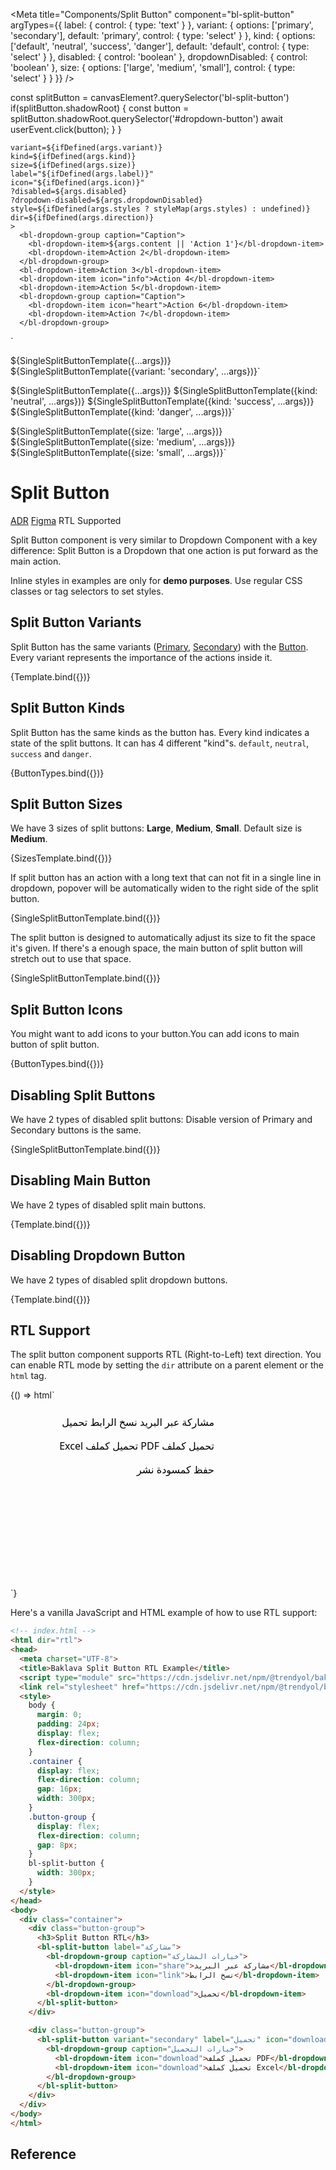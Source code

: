 
<Meta
  title="Components/Split Button"
  component="bl-split-button"
  argTypes={{
    label: {
      control: {
        type: 'text'
      }
    },
    variant: {
      options: ['primary', 'secondary'],
      default: 'primary',
      control: { type: 'select' }
    },
    kind: {
      options: ['default', 'neutral', 'success', 'danger'],
      default: 'default',
      control: { type: 'select' }
    },
    disabled: {
      control: 'boolean'
    },
    dropdownDisabled: {
      control: 'boolean'
    },
    size: {
      options: ['large', 'medium', 'small'],
      control: { type: 'select' }
    }
  }}
/>

  const splitButton = canvasElement?.querySelector('bl-split-button')
  if(splitButton.shadowRoot) {
    const button = splitButton.shadowRoot.querySelector('#dropdown-button')
    await userEvent.click(button);
  }
}

    variant=${ifDefined(args.variant)}
    kind=${ifDefined(args.kind)}
    size=${ifDefined(args.size)}
    label="${ifDefined(args.label)}"
    icon="${ifDefined(args.icon)}"
    ?disabled=${args.disabled}
    ?dropdown-disabled=${args.dropdownDisabled}
    style=${ifDefined(args.styles ? styleMap(args.styles) : undefined)}
    dir=${ifDefined(args.direction)}
    >
      <bl-dropdown-group caption="Caption">
        <bl-dropdown-item>${args.content || 'Action 1'}</bl-dropdown-item>
        <bl-dropdown-item>Action 2</bl-dropdown-item>
      </bl-dropdown-group>
      <bl-dropdown-item>Action 3</bl-dropdown-item>
      <bl-dropdown-item icon="info">Action 4</bl-dropdown-item>
      <bl-dropdown-item>Action 5</bl-dropdown-item>
      <bl-dropdown-group caption="Caption">
        <bl-dropdown-item icon="heart">Action 6</bl-dropdown-item>
        <bl-dropdown-item>Action 7</bl-dropdown-item>
      </bl-dropdown-group>
  </bl-split-button>`

${SingleSplitButtonTemplate({...args})}
${SingleSplitButtonTemplate({variant: 'secondary', ...args})}`

${SingleSplitButtonTemplate({...args})}
${SingleSplitButtonTemplate({kind: 'neutral', ...args})}
${SingleSplitButtonTemplate({kind: 'success', ...args})}
${SingleSplitButtonTemplate({kind: 'danger', ...args})}`

${SingleSplitButtonTemplate({size: 'large', ...args})}
${SingleSplitButtonTemplate({size: 'medium', ...args})}
${SingleSplitButtonTemplate({size: 'small', ...args})}`

# Split Button

<bl-badge icon="document">[ADR](https://github.com/Trendyol/baklava/issues/264#issuecomment-1927105000)</bl-badge>
<bl-badge icon="puzzle">[Figma](https://www.figma.com/file/RrcLH0mWpIUy4vwuTlDeKN/Baklava-Design-Guide?type=design&node-id=2161-9122&mode=design)</bl-badge>
<bl-badge icon="check_fill">RTL Supported</bl-badge>

Split Button component is very similar to Dropdown Component with a key difference: Split Button is a Dropdown that one action is put forward as the main action.

<bl-alert variant="warning" icon>Inline styles in examples are only for **demo purposes**. Use regular CSS classes or tag selectors to set styles.</bl-alert>

## Split Button Variants

Split Button has the same variants ([Primary](/docs/components-button--primary-buttons), [Secondary](/docs/components-button--secondary-buttons)) with the [Button](/docs/components-button--variants).
Every variant represents the importance of the actions inside it.

<Canvas>
  <Story name="Variants" args={{ label: 'Split Button' }} play={dropdownOpener}>
    {Template.bind({})}
  </Story>
</Canvas>

## Split Button Kinds

Split Button has the same kinds as the button has.
Every kind indicates a state of the split buttons. It can has 4 different "kind"s. `default`, `neutral`, `success` and `danger`.

<Canvas>
  <Story name="Kinds" args={{ label: 'Split Button' }} play={dropdownOpener}>
    {ButtonTypes.bind({})}
  </Story>
</Canvas>

## Split Button Sizes

We have 3 sizes of split buttons: **Large**, **Medium**, **Small**. Default size is **Medium**.

<Canvas>
  <Story name="Split Button Sizes" args={{ label: 'Split Button' }} play={dropdownOpener}>
    {SizesTemplate.bind({})}
  </Story>
</Canvas>

If split button has an action with a long text that can not fit in a single line in dropdown, popover will be automatically widen to the right side of the split button.

<Canvas>
  <Story name="Automatic Left Align" args={{ label: 'Split Button', content: 'Action with very long text' }} play={dropdownOpener}>
    {SingleSplitButtonTemplate.bind({})}
  </Story>
</Canvas>

The split button is designed to automatically adjust its size to fit the space it's given. If there's a enough space, the main button of split button will stretch out to use that space.

<Canvas>
  <Story name="Block Level Buttons" args={{ label: 'Split Button', icon: 'info', styles: { width: "100%" } }}>
    {SingleSplitButtonTemplate.bind({})}
  </Story>
</Canvas>

## Split Button Icons

You might want to add icons to your button.You can add icons to main button of split button.

<Canvas>
  <Story name="Icons" args={{ label: 'Split Button',icon:"account" }} play={dropdownOpener}>
    {ButtonTypes.bind({})}
  </Story>
</Canvas>

## Disabling Split Buttons

We have 2 types of disabled split buttons: Disable version of Primary and Secondary buttons is the same.

<Canvas columns={1}>
  <Story name="Disabling Split Buttons" args={{ label: 'Split Button', disabled: true, dropdownDisabled:true }} play={dropdownOpener}>
     {SingleSplitButtonTemplate.bind({})}
  </Story>
</Canvas>

## Disabling Main Button

We have 2 types of disabled split main buttons.

<Canvas columns={1}>
  <Story name="Disabling Primary Buttons" args={{ label: 'Split Button', disabled: true }} play={dropdownOpener}>
     {Template.bind({})}
  </Story>
</Canvas>

## Disabling Dropdown Button

We have 2 types of disabled split dropdown buttons.

<Canvas columns={1}>
  <Story name="Disabling Dropdown Buttons" args={{ label: 'Split Button', dropdownDisabled:true }} play={dropdownOpener}>
     {Template.bind({})}
  </Story>
</Canvas>

## RTL Support

The split button component supports RTL (Right-to-Left) text direction. You can enable RTL mode by setting the `dir` attribute on a parent element or the `html` tag.

<Canvas>
  <Story name="RTL Support">
    {() => html`
      <div>
        <iframe
          srcdoc="
            <html dir='rtl'>
              <head>
                <script type='module' src='https://cdn.jsdelivr.net/npm/@trendyol/baklava@3.3.0-beta.1/dist/baklava.js'></script>
                <link rel='stylesheet' href='https://cdn.jsdelivr.net/npm/@trendyol/baklava@3.3.0-beta.1/dist/themes/default.css'>
                <style>
                  body {
                    margin: 0;
                    padding: 24px;
                    font-family: system-ui, -apple-system, BlinkMacSystemFont, 'Segoe UI', Roboto, Oxygen, Ubuntu, Cantarell, 'Open Sans', 'Helvetica Neue', sans-serif;
                  }
                  .container {
                    display: flex;
                    flex-direction: column;
                    gap: 16px;
                    width: 300px;
                  }
                  .button-group {
                    display: flex;
                    flex-direction: column;
                    gap: 8px;
                  }
                  bl-split-button {
                    width: 300px;
                  }
                  p {
                    margin: 0;
                  }
                </style>
              </head>
              <body>
                <div class='container'>
                  <div class='button-group'>
                    <bl-split-button label='مشاركة'>
                      <bl-dropdown-group caption='خيارات المشاركة'>
                        <bl-dropdown-item icon='share'>مشاركة عبر البريد</bl-dropdown-item>
                        <bl-dropdown-item icon='link'>نسخ الرابط</bl-dropdown-item>
                      </bl-dropdown-group>
                      <bl-dropdown-item icon='download'>تحميل</bl-dropdown-item>
                    </bl-split-button>
                  </div>
                  <div class='button-group'>
                    <bl-split-button variant='secondary' label='تحميل' icon='download'>
                      <bl-dropdown-group caption='خيارات التحميل'>
                        <bl-dropdown-item icon='download'>تحميل كملف PDF</bl-dropdown-item>
                        <bl-dropdown-item icon='download'>تحميل كملف Excel</bl-dropdown-item>
                      </bl-dropdown-group>
                    </bl-split-button>
                  </div>
                  <div class='button-group'>
                    <bl-split-button kind='success' label='حفظ' icon='check'>
                      <bl-dropdown-group caption='خيارات الحفظ'>
                        <bl-dropdown-item icon='save'>حفظ كمسودة</bl-dropdown-item>
                        <bl-dropdown-item icon='publish'>نشر</bl-dropdown-item>
                      </bl-dropdown-group>
                    </bl-split-button>
                  </div>
                </div>
              </body>
            </html>
          "
          style="border: none; width: 350px; height: 300px;"
        ></iframe>
      </div>
    `}
  </Story>
</Canvas>

Here's a vanilla JavaScript and HTML example of how to use RTL support:

```html
<!-- index.html -->
<html dir="rtl">
<head>
  <meta charset="UTF-8">
  <title>Baklava Split Button RTL Example</title>
  <script type="module" src="https://cdn.jsdelivr.net/npm/@trendyol/baklava@3.3.0-beta.1/dist/baklava.js"></script>
  <link rel="stylesheet" href="https://cdn.jsdelivr.net/npm/@trendyol/baklava@3.3.0-beta.1/dist/themes/default.css">
  <style>
    body {
      margin: 0;
      padding: 24px;
      display: flex;
      flex-direction: column;
    }
    .container {
      display: flex;
      flex-direction: column;
      gap: 16px;
      width: 300px;
    }
    .button-group {
      display: flex;
      flex-direction: column;
      gap: 8px;
    }
    bl-split-button {
      width: 300px;
    }
  </style>
</head>
<body>
  <div class="container">
    <div class="button-group">
      <h3>Split Button RTL</h3>
      <bl-split-button label="مشاركة">
        <bl-dropdown-group caption="خيارات المشاركة">
          <bl-dropdown-item icon="share">مشاركة عبر البريد</bl-dropdown-item>
          <bl-dropdown-item icon="link">نسخ الرابط</bl-dropdown-item>
        </bl-dropdown-group>
        <bl-dropdown-item icon="download">تحميل</bl-dropdown-item>
      </bl-split-button>
    </div>

    <div class="button-group">
      <bl-split-button variant="secondary" label="تحميل" icon="download">
        <bl-dropdown-group caption="خيارات التحميل">
          <bl-dropdown-item icon="download">تحميل كملف PDF</bl-dropdown-item>
          <bl-dropdown-item icon="download">تحميل كملف Excel</bl-dropdown-item>
        </bl-dropdown-group>
      </bl-split-button>
    </div>
  </div>
</body>
</html>
```

## Reference

<ArgsTable of="bl-split-button" />
